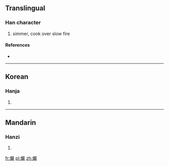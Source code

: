 ==Translingual==

===Han character===
{{Han char|rn=86|rad=火|as=21|sn=25|four=|canj=FSEI}}

# simmer, cook over slow fire

====References====
* {{Han ref|kx=0688.140|dkj=19636|dj=1099.290|hdz=32250.190|uh=7225|ud=29221}}

----

==Korean==

===Hanja===
{{ko-hanja|hangeul=촉|eumhun=|rv=chok|mr=ch'ok|y=chok}}

# {{defn|lang=ko|sort=火21}}

----

==Mandarin==

===Hanzi===
{{cmn-hanzi|pin=[[zhú]] ([[zhu2]])|wg=chu<sup>2</sup>}}

# {{defn|lang=cmn|sort=火21}}

[[fr:爥]]
[[pl:爥]]
[[zh:爥]]